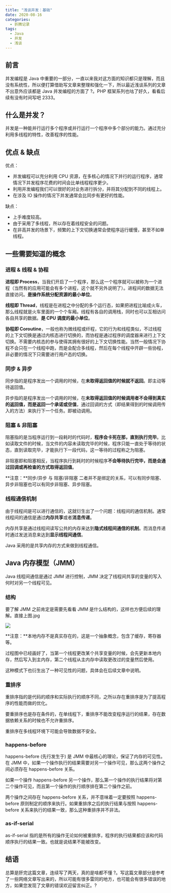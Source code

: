 ```yaml
---
title: "浅谈并发：基础"
date: 2020-08-16
categories:
  - 折腾记录
tags:
  - Java
  - 并发
  - 浅谈
---
```


## 前言

并发编程是 Java 中重要的一部分，一直以来我对这方面的知识都只是理解，而且没有系统性，所以便打算借助写文章来整理和强化一下，所以最近浅谈系列的文章不出意外应该都是 Java 并发编程的方面了 ?。PHP 框架系列也咕了好久，看看后续有没有时间写吧 2333。

## 什么是并发？

并发是一种能并行运行多个程序或并行运行一个程序中多个部分的能力。通过充分利用多线程的特性，改善程序的性能。

## 优点 & 缺点

优点：

- 并发编程可以充分利用 CPU 资源，在多核心的情况下并行的运行程序，通常情况下并发程序花费的时间会比单线程程序更少。
- 利用并发编程我们可以很好的对业务进行拆分，并将其分配到不同的线程上。
- 在涉及 IO 操作的情况下并发通常会比同步有更好的性能。

缺点：

- 上手难度较高。
- 由于采用了多线程，所以存在着线程安全的问题。
- 在非高并发的场景下，频繁的上下文切换通常会使程序运行缓慢，甚至不如单线程。

## 一些需要知道的概念

### 进程 & 线程 & 协程

**进程即 Process**，当我们开启了一个程序，那么这一个程序就可以被称为一个进程（当然有的应用可能会有多个进程，这个就不另外说明了）。进程间的数据无法直接访问。**是操作系统分配资源的最小单位**。

**线程即 Thread**，线程是在进程之中分配的多个运行态，如果把进程比喻成火车，那么线程就是火车里面的一个个车厢。线程有各自的调用栈，同时也可以互相访问各自共享的数据。**是 CPU 调度的最小单位**。

**协程即 Coroutine**，一般也称为微线程或纤程，它的行为和线程类似，不过线程的上下文切换是通过内核态进行切换的，而协程是通过程序的调度器来进行上下文切换。不需要内核态的参与使得其拥有很好的上下文切换性能。当然一般情况下协程不会只在一个线程中跑，而是会配合多线程，然后在每个线程中开辟一些协程，非必要的情况下只需要进行用户态的切换。

### 同步 & 异步

同步指的是程序发出一个调用的时候，在**未取得返回值的时候就不返回**。即主动等待返回值。

异步指的是程序发出一个调用的时候，在**未取得返回值的时候调用者不会得到真实的返回值，而是返回一个承诺或空值**，通过回调的方式（即结果得到的时候调用传入的方法）来执行下一个任务。即被动调用。

### 阻塞 & 非阻塞

阻塞指的是当程序运行到一段耗时的代码时，**程序会卡死在那，直到执行完毕**。比如读取文件的时候，当文件的内容未读取完毕的时候，程序只能一直处于等待的状态，直到读取完毕，才能执行下一段代码，这一等待的过程称之为阻塞。

非阻塞即和阻塞相反，当程序执行到耗时的时候程序**不会等待执行完毕，而是会通过回调或再检查的方式取得返回值**。

**注意：**同步/异步 与 阻塞/非阻塞 二者并不是绑定的关系，可以有同步阻塞、异步非阻塞也可以有同步非阻塞、异步阻塞。

### 线程通信机制

由于线程间是可以进行通信的，这就衍生出了一个问题：线程间的通信机制。通常线程间的通信是通过**内存共享**或者**消息传递**。

内存共享是通过线程间读写公共的内存来达到**隐式线程间通信的机制**。而消息传递时通过发送消息来达到**显示线程间通信**。

Java 采用的是共享内存的方式来做到线程通信。

## Java 内存模型（JMM）

Java 线程间通信是通过 JMM 进行控制，JMM 决定了线程间共享的变量的写入何时对另一个线程可见。

### 结构

要了解 JMM 之前肯定是需要先看看 JMM 是什么结构的，这样也方便后续的理解。直接上图.jpg

![](https://cdn.jsdelivr.net/gh/syfxlin/pic/2020/08/20200815210709.png)

**注意：**本地内存不是真实存在的，这是一个抽象概念，包含了缓存，寄存器等。

过程图中已经画好了，当第一个线程更改某个共享变量的时候，会先更新本地内存，然后写入到主内存，第二个线程从主内存中读取更改过的变量然后使用。

这种模式下也衍生出了一种可见性的问题，具体会在后续文章中说明。

### 重排序

重排序指的是代码的顺序和实际执行的顺序不同，之所以存在重排序是为了提高程序的性能而做的优化。

要重排序也是存在条件的，在单线程下，重排序不能改变程序运行的结果，存在数据依赖关系的时候也不允许重排序。

重排序在多线程环境下可能会导致数据不安全。

### happens-before

happens-before (先行发生于) 是 JMM 中最核心的理论，保证了内存的可见性。在 JMM 中，如果一个操作执行的结果需要对另一个操作可见，那么这两个操作之间必须存在 happens-before 关系。

如果一个操作 happens-before 另一个操作，那么第一个操作的执行结果将对第二个操作可见，而且第一个操作的执行顺序排在第二个操作之前。

两个操作之间存在 happens-before 关系，并不意味着一定要按照 happens-before 原则制定的顺序来执行。如果重排序之后的执行结果与按照 happens-before 关系来执行的结果一致，那么这种重排序并不非法。

### as-if-serial

as-if-serial 指的是所有的操作无论如何被重排序，程序的执行结果都应该和代码顺序执行的结果一致。也就是说结果不能被改变。

## 结语

总算是肝完这篇文章，连续写了两天，真的是啥都不懂 ?。写这篇文章部分是参考了一些网络文章写出来的，所以可能有很多雷同的地方，也可能会有很多错误的地方，如果您发现了文章的错误欢迎留言纠正。?

